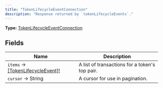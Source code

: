 ```yaml
---
title: "TokenLifecycleEventConnection"
description: "Response returned by `tokenLifecycleEvents`."
---
```


**Type:** [TokenLifecycleEventConnection](/api-reference/types/tokenlifecycleeventconnection)

## Fields

| Name | Description |
|------|-------------|
| `items` → [[TokenLifecycleEvent]!](/api-reference/types/tokenlifecycleevent) | A list of transactions for a token&#39;s top pair. |
| `cursor` → String | A cursor for use in pagination. |

